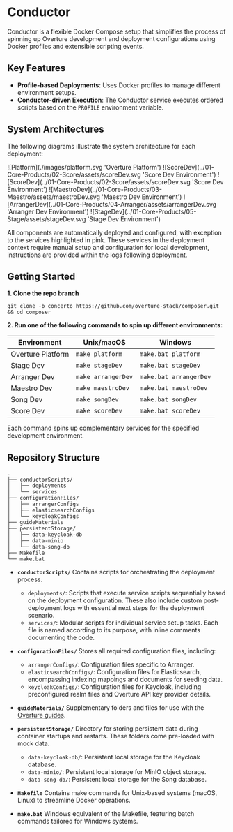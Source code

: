 
# Conductor 

Conductor is a flexible Docker Compose setup that simplifies the process of spinning up Overture development and deployment configurations using Docker profiles and extensible scripting events.

## Key Features

- **Profile-based Deployments**: Uses Docker profiles to manage different environment setups.
- **Conductor-driven Execution**: The Conductor service executes ordered scripts based on the `PROFILE` environment variable.

## System Architectures

The following diagrams illustrate the system architecture for each deployment:

<Tabs>
  <TabItem value="platform" label="Platform" default>
  ![Platform](./images/platform.svg 'Overture Platform')
  </TabItem>
  <TabItem value="songDev" label="SongDev">
     ![ScoreDev](../01-Core-Products/02-Score/assets/scoreDev.svg 'Score Dev Environment')
  </TabItem>
  <TabItem value="scoreDev" label="ScoreDev">
     ![ScoreDev](../01-Core-Products/02-Score/assets/scoreDev.svg 'Score Dev Environment')
  </TabItem>
  <TabItem value="maestroDev" label="MaestroDev">
     ![MaestroDev](../01-Core-Products/03-Maestro/assets/maestroDev.svg 'Maestro Dev Environment')
  </TabItem>
  <TabItem value="arrangerDev" label="ArrangerDev">
     ![ArrangerDev](../01-Core-Products/04-Arranger/assets/arrangerDev.svg 'Arranger Dev Environment')
  </TabItem>
  <TabItem value="stageDev" label="StageDev">
    ![StageDev](../01-Core-Products/05-Stage/assets/stageDev.svg 'Stage Dev Environment')
  </TabItem>
</Tabs>

All components are automatically deployed and configured, with exception to the services highlighted in pink. These services in the deployment context require manual setup and configuration for local development, instructions are provided within the logs following deployment.

## Getting Started

**1. Clone the repo branch**

```
git clone -b concerto https://github.com/overture-stack/composer.git && cd composer
```

**2. Run one of the following commands to spin up different environments:**

| Environment | Unix/macOS | Windows |
|-------------|------------|---------|
| Overture Platform | `make platform` | `make.bat platform` |
| Stage Dev | `make stageDev` | `make.bat stageDev` |
| Arranger Dev | `make arrangerDev` | `make.bat arrangerDev` |
| Maestro Dev | `make maestroDev` | `make.bat maestroDev` |
| Song Dev | `make songDev` | `make.bat songDev` |
| Score Dev | `make scoreDev` | `make.bat scoreDev` |

Each command spins up complementary services for the specified development environment.

## Repository Structure

```
.
├── conductorScripts/
│   ├── deployments
│   └── services
├── configurationFiles/
│   ├── arrangerConfigs
│   ├── elasticsearchConfigs
│   └── keycloakConfigs
├── guideMaterials
├── persistentStorage/
│   ├── data-keycloak-db
│   ├── data-minio
│   └── data-song-db
├── Makefile
└── make.bat
```

- **`conductorScripts/`** Contains scripts for orchestrating the deployment process.
    - `deployments/`: Scripts that execute service scripts sequentially based on the deployment configuration. These also include custom post-deployment logs with essential next steps for the deployment scenario.
    - `services/`: Modular scripts for individual service setup tasks. Each file is named according to its purpose, with inline comments documenting the code.

- **`configurationFiles/`** Stores all required configuration files, including:
    - `arrangerConfigs/`: Configuration files specific to Arranger.
    - `elasticsearchConfigs/`: Configuration files for Elasticsearch, encompassing indexing mappings and documents for seeding data.
    - `keycloakConfigs/`: Configuration files for Keycloak, including preconfigured realm files and Overture API key provider details.

- **`guideMaterials/`** Supplementary folders and files for use with the [Overture guides](https://www.overture.bio/documentation/guides/).

- **`persistentStorage/`** Directory for storing persistent data during container startups and restarts. These folders come pre-loaded with mock data.
    - `data-keycloak-db/`: Persistent local storage for the Keycloak database.
    - `data-minio/`: Persistent local storage for MinIO object storage.
    - `data-song-db/`: Persistent local storage for the Song database.

- **`Makefile`** Contains make commands for Unix-based systems (macOS, Linux) to streamline Docker operations.

- **`make.bat`** Windows equivalent of the Makefile, featuring batch commands tailored for Windows systems.
